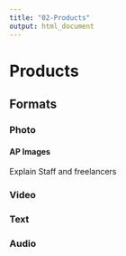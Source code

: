 ```yaml
---
title: "02-Products"
output: html_document
---
```


# Products

## Formats

### Photo

#### AP Images

Explain Staff and freelancers


### Video


### Text


### Audio

## 
